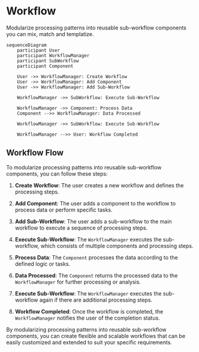 # Workflow

Modularize processing patterns into reusable sub-workflow 
components you can mix, match and templatize.
```mermaid
sequenceDiagram
    participant User
    participant WorkflowManager
    participant SubWorkflow
    participant Component

    User ->> WorkflowManager: Create Workflow
    User ->> WorkflowManager: Add Component
    User ->> WorkflowManager: Add Sub-Workflow

    WorkflowManager ->> SubWorkflow: Execute Sub-Workflow

    WorkflowManager ->> Component: Process Data
    Component -->> WorkflowManager: Data Processed

    WorkflowManager ->> SubWorkflow: Execute Sub-Workflow

    WorkflowManager -->> User: Workflow Completed

```
## Workflow Flow

To modularize processing patterns into reusable sub-workflow components, you can follow these steps:

1. **Create Workflow**: The user creates a new workflow and defines the processing steps.

2. **Add Component**: The user adds a component to the workflow to process data or perform specific tasks.

3. **Add Sub-Workflow**: The user adds a sub-workflow to the main workflow to execute a sequence of processing steps.

4. **Execute Sub-Workflow**: The `WorkflowManager` executes the sub-workflow, which consists of multiple components and processing steps.

5. **Process Data**: The `Component` processes the data according to the defined logic or tasks.

6. **Data Processed**: The `Component` returns the processed data to the `WorkflowManager` for further processing or analysis.

7. **Execute Sub-Workflow**: The `WorkflowManager` executes the sub-workflow again if there are additional processing steps.

8. **Workflow Completed**: Once the workflow is completed, the `WorkflowManager` notifies the user of the completion status.

By modularizing processing patterns into reusable sub-workflow components, you can create flexible and scalable workflows that can be easily customized and extended to suit your specific requirements.

